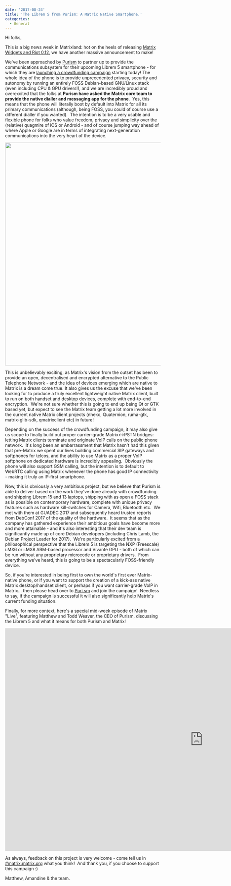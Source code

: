 ```yaml
---
date: '2017-08-24'
title: 'The Librem 5 from Purism: A Matrix Native Smartphone.'
categories:
  - General
---
```


Hi folks,

This is a big news week in Matrixland: hot on the heels of releasing <a href="https://matrix.org/blog/2017/08/23/introducing-matrix-widgets/">Matrix Widgets and Riot 0.12</a>, we have another massive announcement to make!

We've been approached by <a href="https://puri.sm">Purism</a> to partner up to provide the communications subsystem for their upcoming Librem 5 smartphone - for which they are <a href="https://puri.sm/shop/librem-5/">launching a crowdfunding campaign</a> starting today! The whole idea of the phone is to provide unprecedented privacy, security and autonomy by running an entirely FOSS Debian-based GNU/Linux stack (even including CPU &amp; GPU drivers!), and we are incredibly proud and overexcited that the folks at <strong>Purism have asked the Matrix core team to provide the native dialler and messaging app for the phone</strong>.  Yes, this means that the phone will literally boot by default into Matrix for all its primary communications (although, being FOSS, you could of course use a different dialler if you wanted).  The intention is to be a very usable and flexible phone for folks who value freedom, privacy and simplicity over the (relative) quagmire of iOS or Android - and of course jumping way ahead of where Apple or Google are in terms of integrating next-generation communications into the very heart of the device.

<a href="https://puri.sm/shop/librem-5/"><img class="aligncenter size-full wp-image-2756" src="https://matrix.org/blog/wp-content/uploads/2017/08/purism5.png" alt="" width="1100" height="720" /></a>

This is unbelievably exciting, as Matrix's vision from the outset has been to provide an open, decentralised and encrypted alternative to the Public Telephone Network - and the idea of devices emerging which are native to Matrix is a dream come true. It also gives us the excuse that we've been looking for to produce a truly excellent lightweight native Matrix client, built to run on both handset and desktop devices, complete with end-to-end encryption.  We're not sure whether this is going to end up being Qt or GTK based yet, but expect to see the Matrix team getting a lot more involved in the current native Matrix client projects (nheko, Quaternion, ruma-gtk, matrix-glib-sdk, qmatrixclient etc) in future!

Depending on the success of the crowdfunding campaign, it may also give us scope to finally build out proper carrier-grade Matrix&lt;-&gt;PSTN bridges: letting Matrix clients terminate and originate VoIP calls on the public phone network.  It's long been an embarrassment that Matrix hasn't had this given that pre-Matrix we spent our lives building commercial SIP gateways and softphones for telcos, and the ability to use Matrix as a proper VoIP softphone on dedicated hardware is incredibly appealing.  Obviously the phone will also support GSM calling, but the intention is to default to WebRTC calling using Matrix whenever the phone has good IP connectivity - making it truly an IP-first smartphone.

Now, this is obviously a very ambitious project, but we believe that Purism is able to deliver based on the work they've done already with crowdfunding and shipping Librem 15 and 13 laptops, shipping with as open a FOSS stack as is possible on contemporary hardware, complete with unique privacy features such as hardware kill-switches for Camera, Wifi, Bluetooth etc.  We met with them at GUADEC 2017 and subsequently heard trusted reports from DebConf 2017 of the quality of the hardware.  It seems that as the company has gathered experience their ambitious goals have become more and more attainable - and it's also interesting that their dev team is significantly made up of core Debian developers (including Chris Lamb, the Debian Project Leader for 2017).  We're particularly excited from a philosophical perspective that the Librem 5 is targeting the NXP (Freescale) i.MX6 or i.MX8 ARM-based processor and Vivante GPU - both of which can be run without any proprietary microcode or proprietary drivers.  From everything we've heard, this is going to be a spectacularly FOSS-friendly device.

So, if you're interested in being first to own the world's first ever Matrix-native phone, or if you want to support the creation of a kick-ass native Matrix desktop/handset client, or perhaps if you want carrier-grade VoIP in Matrix... then please head over to <a href="https://puri.sm">Puri.sm</a> and join the campaign!  Needless to say, if the campaign is successful it will also significantly help Matrix's current funding situation.

Finally, for more context, here's a special mid-week episode of Matrix "Live", featuring Matthew and Todd Weaver, the CEO of Purism, discussing the Librem 5 and what it means for both Purism and Matrix!

<div class="video-container"><iframe src="https://www.youtube.com/embed/hwFjWDAyG38" width="1280" height="720" frameborder="0" allowfullscreen="allowfullscreen"></iframe></div>

As always, feedback on this project is very welcome - come tell us in <a href="https://matrix.to/#/#matrix:matrix.org">#matrix:matrix.org</a> what you think!  And thank you, if you choose to support this campaign :)

Matthew, Amandine &amp; the team.